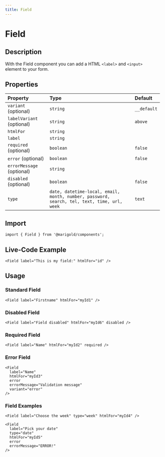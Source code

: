 ```yaml
---
title: Field
---
```


# Field

## Description

With the Field component you can add a HTML `<label>` and `<input>` element to your form.

## Properties

| Property                  | Type                                                                                       | Default     |
| :------------------------ | :----------------------------------------------------------------------------------------- | :---------- |
| `variant` (optional)      | `string`                                                                                   | `__default` |
| `labelVariant` (optional) | `string`                                                                                   | `above`     |
| `htmlFor`                 | `string`                                                                                   |             |
| `label`                   | `string`                                                                                   |             |
| `required` (optional)     | `boolean`                                                                                  | `false`     |
| `error` (optional)        | `boolean`                                                                                  | `false`     |
| `errorMessage` (optional) | `string`                                                                                   |             |
| `disabled` (optional)     | `boolean`                                                                                  | `false`     |
| `type`                    | `date, datetime-local, email, month, number, password, search, tel, text, time, url, week` | `text`      |

## Import

```tsx onlyCode
import { Field } from '@marigold/components';
```

## Live-Code Example

```tsx expandCode
<Field label="This is my field:" htmlFor="id" />
```

## Usage

### Standard Field

```tsx
<Field label="Firstname" htmlFor="myId1" />
```

### Disabled Field

```tsx
<Field label="Field disabled" htmlFor="myId6" disabled />
```

### Required Field

```tsx
<Field label="Name" htmlFor="myId2" required />
```

### Error Field

```tsx
<Field
  label="Name"
  htmlFor="myId3"
  error
  errorMessage="Validation message"
  variant="error"
/>
```

### Field Examples

```tsx
<Field label="Choose the week" type="week" htmlFor="myId4" />
```

```tsx
<Field
  label="Pick your date"
  type="date"
  htmlFor="myId5"
  error
  errorMessage="ERROR!"
/>
```
